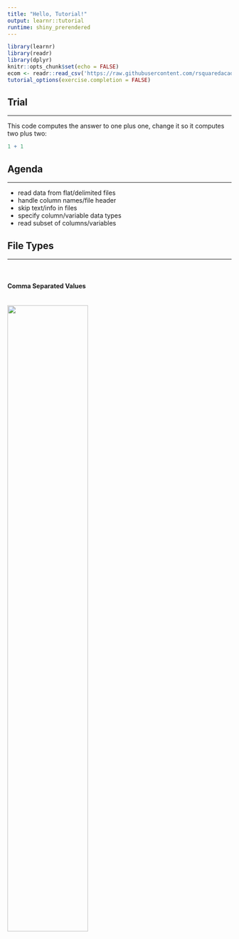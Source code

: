 ```yaml
---
title: "Hello, Tutorial!"
output: learnr::tutorial
runtime: shiny_prerendered
---
```


```r
library(learnr)
library(readr)
library(dplyr)
knitr::opts_chunk$set(echo = FALSE)
ecom <- readr::read_csv('https://raw.githubusercontent.com/rsquaredacademy/datasets/master/web.csv')
tutorial_options(exercise.completion = FALSE)
```

## Trial

<hr>

This code computes the answer to one plus one, change it so it computes two plus two:

```r
1 + 1
```

## Agenda

<hr>

- read data from flat/delimited files
- handle column names/file header
- skip text/info in files
- specify column/variable data types
- read subset of columns/variables

## File Types

<hr>

<br>

#### Comma Separated Values

<br>
![](//srv//shinyserver//test//images//mtcars_comma.png){width=60%}
<br>

